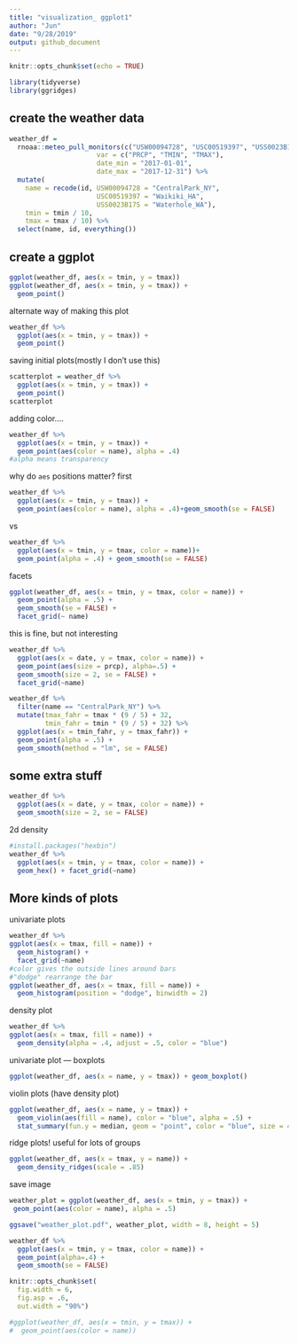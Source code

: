 ```yaml
---
title: "visualization_ ggplot1"
author: "Jun"
date: "9/28/2019"
output: github_document
---
```


```r
knitr::opts_chunk$set(echo = TRUE)

library(tidyverse)
library(ggridges)
```

## create the weather data


```r
weather_df = 
  rnoaa::meteo_pull_monitors(c("USW00094728", "USC00519397", "USS0023B17S"),
                      var = c("PRCP", "TMIN", "TMAX"), 
                      date_min = "2017-01-01",
                      date_max = "2017-12-31") %>%
  mutate(
    name = recode(id, USW00094728 = "CentralPark_NY", 
                      USC00519397 = "Waikiki_HA",
                      USS0023B17S = "Waterhole_WA"),
    tmin = tmin / 10,
    tmax = tmax / 10) %>%
  select(name, id, everything())
```


## create a ggplot

```r
ggplot(weather_df, aes(x = tmin, y = tmax))
ggplot(weather_df, aes(x = tmin, y = tmax)) + 
  geom_point()

```

alternate way of making this plot

```r
weather_df %>%
  ggplot(aes(x = tmin, y = tmax)) + 
  geom_point()
```

saving initial plots(mostly I don't use this)

```r
scatterplot = weather_df %>%
  ggplot(aes(x = tmin, y = tmax)) + 
  geom_point()
scatterplot
```

adding color....

```r
weather_df %>%
  ggplot(aes(x = tmin, y = tmax)) + 
  geom_point(aes(color = name), alpha = .4)
#alpha means transparency
```

why do `aes` positions matter?
first
```r
weather_df %>%
  ggplot(aes(x = tmin, y = tmax)) + 
  geom_point(aes(color = name), alpha = .4)+geom_smooth(se = FALSE)
```

vs

```r
weather_df %>%
  ggplot(aes(x = tmin, y = tmax, color = name))+ 
  geom_point(alpha = .4) + geom_smooth(se = FALSE)
```

facets

```r
ggplot(weather_df, aes(x = tmin, y = tmax, color = name)) + 
  geom_point(alpha = .5) +
  geom_smooth(se = FALSE) + 
  facet_grid(~ name)
```

this is fine, but not interesting

```r
weather_df %>% 
  ggplot(aes(x = date, y = tmax, color = name)) + 
  geom_point(aes(size = prcp), alpha=.5) + 
  geom_smooth(size = 2, se = FALSE) +
  facet_grid(~name)
```
```r
weather_df %>% 
  filter(name == "CentralPark_NY") %>% 
  mutate(tmax_fahr = tmax * (9 / 5) + 32,
         tmin_fahr = tmin * (9 / 5) + 32) %>% 
  ggplot(aes(x = tmin_fahr, y = tmax_fahr)) +
  geom_point(alpha = .5) + 
  geom_smooth(method = "lm", se = FALSE)
```


## some extra stuff

```r
weather_df %>% 
  ggplot(aes(x = date, y = tmax, color = name)) + 
  geom_smooth(size = 2, se = FALSE)
```

2d density

```r
#install.packages("hexbin")
weather_df %>% 
  ggplot(aes(x = tmin, y = tmax, color = name)) + 
  geom_hex() + facet_grid(~name)
```

## More kinds of plots

univariate plots
```r
weather_df %>% 
ggplot(aes(x = tmax, fill = name)) + 
  geom_histogram() +
  facet_grid(~name)
#color gives the outside lines around bars
#"dodge" rearrange the bar
ggplot(weather_df, aes(x = tmax, fill = name)) + 
  geom_histogram(position = "dodge", binwidth = 2)
```

density plot

```r
weather_df %>% 
ggplot(aes(x = tmax, fill = name)) + 
  geom_density(alpha = .4, adjust = .5, color = "blue")
```


univariate plot --- boxplots

```r
ggplot(weather_df, aes(x = name, y = tmax)) + geom_boxplot()
```


violin plots
(have density plot)
```r
ggplot(weather_df, aes(x = name, y = tmax)) + 
  geom_violin(aes(fill = name), color = "blue", alpha = .5) + 
  stat_summary(fun.y = median, geom = "point", color = "blue", size = 4)
```

ridge plots!
useful for lots of groups
```r
ggplot(weather_df, aes(x = tmax, y = name)) + 
  geom_density_ridges(scale = .85)
```


save image

```r
weather_plot = ggplot(weather_df, aes(x = tmin, y = tmax)) + 
 geom_point(aes(color = name), alpha = .5) 

ggsave("weather_plot.pdf", weather_plot, width = 8, height = 5)
```

```r
weather_df %>% 
  ggplot(aes(x = tmin, y = tmax, color = name)) +
  geom_point(alpha=.4) +
  geom_smooth(se = FALSE)

```


```r
knitr::opts_chunk$set(
  fig.width = 6,
  fig.asp = .6,
  out.width = "90%")
```

```r
#ggplot(weather_df, aes(x = tmin, y = tmax)) + 
#  geom_point(aes(color = name))
```










